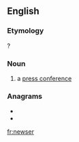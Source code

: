 ==English==

===Etymology===
{{suffix|news|er|lang=en}}?

===Noun===
{{en-noun}}
# {{lb|en|media|slang}} a [[press conference]]

===Anagrams===
* {{l|en|renews}}
* {{l|en|resewn}}

[[fr:newser]]